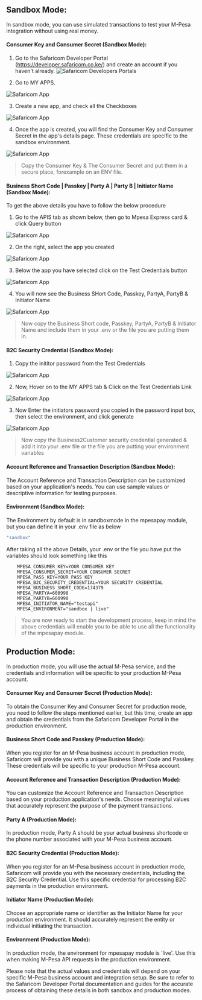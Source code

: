 ## Sandbox Mode:
In sandbox mode, you can use simulated transactions to test your M-Pesa integration without using real money.

#### Consumer Key and Consumer Secret (Sandbox Mode):
1. Go to the Safaricom Developer Portal (https://developer.safaricom.co.ke/) and create an account if you haven't already.
![Safaricom Developers Portals](/featured.png)


2. Go to MY APPS.

![Safaricom App](/mpesaexpress/portal.png)


3. Create a new app, and check all the Checkboxes

![Safaricom App](/mpesaexpress/app.png)


4. Once the app is created, you will find the Consumer Key and Consumer Secret in the app's details page. These credentials are specific to the sandbox environment.

![Safaricom App](/mpesaexpress/credentials.png)


> Copy the Consumer Key & The Consumer Secret and put them in a secure place, forexample on an ENV file.


#### Business Short Code | Passkey | Party A | Party B | Initiator Name  (Sandbox Mode):
 To get the above details you have to follow the below procedure

1. Go to the APIS tab as shown below, then go to Mpesa Express card & click Query button

![Safaricom App](/mpesaexpress/api.png)
  
2. On the right, select the app you created

![Safaricom App](/mpesaexpress/selectapp.png)

3. Below the app you have selected click on the Test Credentials button

![Safaricom App](/mpesaexpress/testcredentials.png)

4. You will now see the Business SHort Code, Passkey, PartyA, PartyB & Initiator Name

![Safaricom App](/mpesaexpress/copydetails.png)

>Now copy the Business Short code, Passkey, PartyA, PartyB & Initiator Name and include them in your .env or the file you are putting them in.

#### B2C Security Credential (Sandbox Mode):

1. Copy the inititor password from the Test Credentials

![Safaricom App](/mpesaexpress/initiatorpassword.png)

2. Now, Hover on to the MY APPS tab & Click on the Test Credentials Link

![Safaricom App](/mpesaexpress/b2csecuritycredential.png)

3. Now Enter the initiators password you copied in the password input box, then select the environment, and click generate

![Safaricom App](/mpesaexpress/b2csecurity.png)

> Now copy the Business2Customer security credential generated & add it into your .env file or the file you are putting your environment variables

#### Account Reference and Transaction Description (Sandbox Mode):
The Account Reference and Transaction Description can be customized based on your application's needs. You can use sample values or descriptive information for testing purposes.


#### Environment (Sandbox Mode):
The Environment by default is in sandboxmode in the mpesapay module, but you can define it in your .env file as below
 ```bash 
 "sandbox"
 ```

 After taking all the above Details, your .env or the file you have put the variables should look something like this

```env 
    MPESA_CONSUMER_KEY=YOUR CONSUMER KEY
    MPESA_CONSUMER_SECRET=YOUR CONSUMER SECRET
    MPESA_PASS_KEY=YOUR PASS KEY
    MPESA_B2C_SECURITY_CREDENTIAL=YOUR SECURITY CREDENTIAL
    MPESA_BUSINESS_SHORT_CODE=174379
    MPESA_PARTYA=600998
    MPESA_PARTYB=600998
    MPESA_INITIATOR_NAME="testapi"
    MPESA_ENVIRONMENT="sandbox | live"
```

> You are now ready to start the development process, keep in mind the above credentials will enable you to be able to use all the functionality of 
the mpesapay module.

## Production Mode:
In production mode, you will use the actual M-Pesa service, and the credentials and information will be specific to your production M-Pesa account.

#### Consumer Key and Consumer Secret (Production Mode):
To obtain the Consumer Key and Consumer Secret for production mode, you need to follow the steps mentioned earlier, but this time, create an app and obtain the credentials from the Safaricom Developer Portal in the production environment.

#### Business Short Code and Passkey (Production Mode):
When you register for an M-Pesa business account in production mode, Safaricom will provide you with a unique Business Short Code and Passkey. These credentials will be specific to your production M-Pesa account.

#### Account Reference and Transaction Description (Production Mode):
You can customize the Account Reference and Transaction Description based on your production application's needs. Choose meaningful values that accurately represent the purpose of the payment transactions.

#### Party A (Production Mode):
In production mode, Party A should be your actual business shortcode or the phone number associated with your M-Pesa business account.

#### B2C Security Credential (Production Mode):
When you register for an M-Pesa business account in production mode, Safaricom will provide you with the necessary credentials, including the B2C Security Credential. Use this specific credential for processing B2C payments in the production environment.

#### Initiator Name (Production Mode):
Choose an appropriate name or identifier as the Initiator Name for your production environment. It should accurately represent the entity or individual initiating the transaction.

#### Environment (Production Mode):
In production mode, the environment for mpesapay module is 'live'. Use this when making M-Pesa API requests in the production environment.

Please note that the actual values and credentials will depend on your specific M-Pesa business account and integration setup. Be sure to refer to the Safaricom Developer Portal documentation and guides for the accurate process of obtaining these details in both sandbox and production modes.